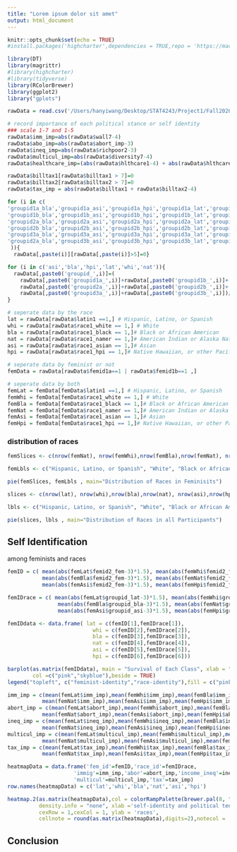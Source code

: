 ```yaml
---
title: "Lorem ipsum dolor sit amet"
output: html_document
---
```


```r
knitr::opts_chunk$set(echo = TRUE)
#install.packages('highcharter',dependencies = TRUE,repo = 'https://mac.R-project.org'，INSTALL_opts = c('--no-lock'))
```

```r
library(DT)
library(magrittr)
#library(highcharter)
#library(tidyverse)
library(RColorBrewer)
library(ggplot2)
library("gplots")
```

```r
rawData = read.csv('/Users/hanyiwang/Desktop/STAT4243/Project1/Fall2020-Project1-HanyiWangLily/data/anes_pilot_2020ets_csv.csv')

# record importance of each political stance or self identity
### scale 1-7 and 1-5
rawData$imm_imp=abs(rawData$wall7-4)
rawData$abo_imp=abs(rawData$abort_imp-3)
rawData$ineq_imp=abs(rawData$richpoor2-3)
rawData$multicul_imp=abs(rawData$diversity7-4)
rawData$healthcare_imp=(abs(rawData$hlthcare1-4) + abs(rawData$hlthcare2-3)*1.5)/2

rawData$billtax1[rawData$billtax1 > 7]=0
rawData$billtax2[rawData$billtax2 > 7]=0
rawData$tax_imp = abs(rawData$billtax1 + rawData$billtax2-4)

for (i in c(
'groupid1a_bla','groupid1a_asi','groupid1a_hpi','groupid1a_lat','groupid1a_whi','groupid1a_nat',
'groupid1b_bla','groupid1b_asi','groupid1b_hpi','groupid1b_lat','groupid1b_whi','groupid1b_nat',
'groupid2a_bla','groupid2a_asi','groupid2a_hpi','groupid2a_lat','groupid2a_whi','groupid2a_nat',
'groupid2b_bla','groupid2b_asi','groupid2b_hpi','groupid2b_lat','groupid2b_whi','groupid2b_nat',
'groupid3a_bla','groupid3a_asi','groupid3a_hpi','groupid3a_lat','groupid3a_whi','groupid3a_nat',
'groupid2a_bla','groupid3b_asi','groupid3b_hpi','groupid3b_lat','groupid3b_whi','groupid3b_nat'
 )){
  rawData[,paste(i)][rawData[,paste(i)]>5]=0}

for (i in c('asi','bla','hpi','lat','whi','nat')){
  rawData[,paste0('groupid_',i)]=(
    rawData[,paste0('groupid1a_',i)]+rawData[,paste0('groupid1b_',i)]+
    rawData[,paste0('groupid2a_',i)]+rawData[,paste0('groupid2b_',i)]+
    rawData[,paste0('groupid3a_',i)]+rawData[,paste0('groupid3b_',i)])/3
}

# seperate data by the race
lat = rawData[rawData$latin1 ==1,] # Hispanic, Latino, or Spanish
whi = rawData[rawData$race1_white == 1,] # White
bla = rawData[rawData$race1_black == 1,]# Black or African American
nat = rawData[rawData$race1_namer == 1,]# American Indian or Alaska Native
asi = rawData[rawData$race1_asian == 1,]# Asian
hpi = rawData[rawData$race1_hpi == 1,]# Native Hawaiian, or other Pacific islander

# seperate data by feminist or not
femData = rawData[rawData$femid1a==1 | rawData$femid1b==1 ,]

# seperate data by both
femLat = femData[femData$latin1 ==1,] # Hispanic, Latino, or Spanish
femWhi = femData[femData$race1_white == 1,] # White
femBla = femData[femData$race1_black == 1,]# Black or African American
femNat = femData[femData$race1_namer == 1,]# American Indian or Alaska Native
femAsi = femData[femData$race1_asian == 1,]# Asian
femHpi = femData[femData$race1_hpi == 1,]# Native Hawaiian, or other Pacific islander
```

### distribution of races

```r
femSlices <- c(nrow(femNat), nrow(femWhi),nrow(femBla),nrow(femNat), nrow(femAsi),nrow(femHpi))

femLbls <- c("Hispanic, Latino, or Spanish", "White", "Black or African American", "American Indian or Alaska Native", "Asian","Native Hawaiian, or other Pacific islander")

pie(femSlices, femLbls , main="Distribution of Races in Feminisits")
```

```r
slices <- c(nrow(lat), nrow(whi),nrow(bla),nrow(nat), nrow(asi),nrow(hpi))

lbls <- c("Hispanic, Latino, or Spanish", "White", "Black or African American", "American Indian or Alaska Native", "Asian","Native Hawaiian, or other Pacific islander")

pie(slices, lbls , main="Distribution of Races in all Participants")

```
## Self Identification 

among feminists and races


```r
femID = c( mean(abs(femLat$femid2_fem-3)*1.5), mean(abs(femWhi$femid2_fem-3)*1.5),
           mean(abs(femBla$femid2_fem-3)*1.5), mean(abs(femNat$femid2_fem-3)*1.5),
           mean(abs(femAsi$femid2_fem-3)*1.5), mean(abs(femHpi$femid2_fem-3)*1.5))

femIDrace = c( mean(abs(femLat$groupid_lat-3)*1.5), mean(abs(femWhi$groupid_whi-3)*1.5),
                mean(abs(femBla$groupid_bla-3)*1.5), mean(abs(femNat$groupid_nat-3)*1.5),
                mean(abs(femAsi$groupid_asi-3)*1.5), mean(abs(femHpi$groupid_hpi-3)*1.5))

femIDdata <- data.frame( lat = c(femID[1],femIDrace[1]),
                           whi = c(femID[2],femIDrace[2]),
                           bla = c(femID[3],femIDrace[3]),
                           nat = c(femID[4],femIDrace[4]),
                           asi = c(femID[5],femIDrace[5]),
                           hpi = c(femID[6],femIDrace[6]))

barplot(as.matrix(femIDdata), main = "Survival of Each Class", xlab = "races",
        col =c("pink","skyblue"),beside = TRUE)
legend("topleft", c("feminist-identity","race-identity"),fill = c("pink","skyblue"))
```

```r
imm_imp = c(mean(femLat$imm_imp),mean(femWhi$imm_imp),mean(femBla$imm_imp),
           mean(femNat$imm_imp),mean(femAsi$imm_imp),mean(femHpi$imm_imp))
abort_imp = c(mean(femLat$abort_imp),mean(femWhi$abort_imp),mean(femBla$abort_imp),
           mean(femNat$abort_imp),mean(femAsi$abort_imp),mean(femHpi$abort_imp))
ineq_imp = c(mean(femLat$ineq_imp),mean(femWhi$ineq_imp),mean(femBla$ineq_imp),
           mean(femNat$ineq_imp),mean(femAsi$ineq_imp),mean(femHpi$ineq_imp))
multicul_imp = c(mean(femLat$multicul_imp),mean(femWhi$multicul_imp),mean(femBla$multicul_imp),
           mean(femNat$multicul_imp),mean(femAsi$multicul_imp),mean(femHpi$multicul_imp))
tax_imp = c(mean(femLat$tax_imp),mean(femWhi$tax_imp),mean(femBla$tax_imp),
           mean(femNat$tax_imp),mean(femAsi$tax_imp),mean(femHpi$tax_imp))

heatmapData = data.frame('fem_id'=femID,'race_id'=femIDrace,
                     'immig'=imm_imp,'abor'=abort_imp,'income_ineq'=ineq_imp,
                     'multicul'=multicul_imp,'tax'=tax_imp)
row.names(heatmapData) = c('lat','whi','bla','nat','asi','hpi')

heatmap.2(as.matrix(heatmapData),col = colorRampPalette(brewer.pal(8, "PiYG"))(25),trace='none',
          density.info = "none", xlab ='self-identity and political tendency',
          cexRow = 1,cexCol = 1, ylab = 'races',
          cellnote = round(as.matrix(heatmapData),digits=2),notecol = 'black')
```

## Conclusion
```r

```

